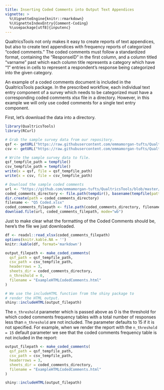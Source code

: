 ```yaml
---
title: Inserting Coded Comments into Output Text Appendices
vignette: >
  %\VignetteEngine{knitr::rmarkdown}
  %\VignetteIndexEntry{Comment-Coding}
  %\usepackage[utf8]{inputenc}
---
```


QualtricsTools not only makes it easy to create reports of text appendices, but 
also to create text appendices with frequency reports of categorized "coded comments."
The coded comments must follow a standardized format, containing the "ResponseID" 
in the first column, and a column titled "varname" past which each column title 
represents a category which have "1" entries in cells to represent a respondent's
response being categorized into the given category. 

An example of a coded comments document is included in the QualtricsTools package.
In the prescribed workflow, each individual text entry component of a survey 
which needs to be categorized must have a corresponding coded comments xlsx file
in a directory. However, in this example we will only use coded comments 
for a single text entry component. 

First, let's download the data into a directory. 

```r
library(QualtricsTools)
library(RCurl)

# Grab the sample survey data from our repository.
qsf <- getURL("https://raw.githubusercontent.com/emmamorgan-tufts/QualtricsTools/master/data/Sample%20Surveys/Better%20Sample%20Survey/Better_Sample_Survey.qsf")
csv <- getURL("https://raw.githubusercontent.com/emmamorgan-tufts/QualtricsTools/master/data/Sample%20Surveys/Better%20Sample%20Survey/Better_Sample_Survey.csv")

# Write the sample survey data to file.
qsf_tempfile_path = tempfile()
csv_tempfile_path = tempfile()
write(x = qsf, file = qsf_tempfile_path)
write(x = csv, file = csv_tempfile_path)

# Download the sample coded comments
url <- "https://github.com/emmamorgan-tufts/QualtricsTools/blob/master/data/Sample%20Surveys/Comment%20Coding/Coded%20Comments/Q5%20Coded.xlsx?raw=true"
coded_comments_directory <- file.path(tempdir(), basename(tempfile(pattern="")))
dir.create(path = coded_comments_directory)
filename <- "Q5 Coded.xlsx"
coded_comments_filepath <- file.path(coded_comments_directory, filename)
download.file(url, coded_comments_filepath, mode="wb")
```

Just to make clear what the formatting of the Coded Comments should be, here's the file we just downloaded.
```r
df <- readxl::read_xlsx(coded_comments_filepath)
options(knitr.kable.NA = '')
knitr::kable(df, format='markdown')
```

```r
output_filepath <- make_coded_comments(
  qsf_path = qsf_tempfile_path,
  csv_path = csv_tempfile_path,
  headerrows = 3, 
  sheets_dir = coded_comments_directory,
  n_threshold = 0,
  filename = "ExampleHTMLCodedComments.html"
)

# We use the includeHTML function from the shiny package to 
# render the HTML output.
shiny::includeHTML(output_filepath)
```


The `n_threshold` parameter which is passed above as 0 is the threshold for which coded comments frequency tables with a total number of responses less than `n_threshold` are not included. The parameter defaults to 15 if it is not specified. For example, when we render the report with the `n_threshold = 15` default parameter we see that the coded comments frequency table is not included in the report:

```r
output_filepath <- make_coded_comments(
  qsf_path = qsf_tempfile_path,
  csv_path = csv_tempfile_path,
  headerrows = 3, 
  sheets_dir = coded_comments_directory,
  filename = "ExampleHTMLCodedComments.html"
)

shiny::includeHTML(output_filepath)
```
